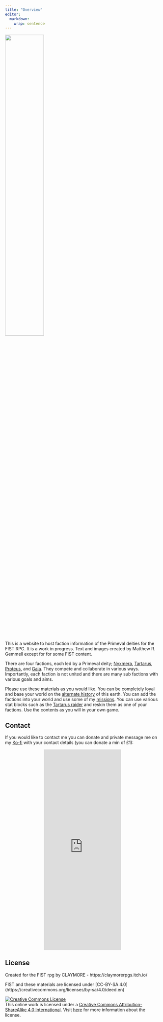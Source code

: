 ```yaml
---
title: "Overview"
editor: 
  markdown: 
    wrap: sentence
---
```

![](images/primeval_deities.png){width=50% fig-align="center"}

This is a website to host faction information of the Primeval deities for the FIST RPG. It is a work in progress. Text and images created by Matthew R. Gemmell except for for some FIST content.

There are four factions, each led by a Primeval deity; [Nyxmera](nyxmera.qmd), [Tartarus](tartarus.qmd), [Proteus](proteus.qmd), and [Gaia](gaia.qmd).
They compete and collaborate in various ways.
Importantly, each faction is not united and there are many sub factions with various goals and aims.

Please use these materials as you would like.
You can be completely loyal and base your world on the [alternate history](/history.qmd) of this earth.
You can add the factions into your world and use some of my [missions](missions.qmd).
You can use various stat blocks such as the [Tartarus raider](/Tartarus/DOT_raiders.qmd#raider) and reskin them as one of your factions.
Use the contents as you will in your own game.

## Contact

If you would like to contact me you can donate and private message me on my [Ko-fi](https://ko-fi.com/waveofinspiration) with your contact details (you can donate a min of £1):

<p align="center"><iframe id='kofiframe' src='https://ko-fi.com/waveofinspiration/?hidefeed=true&widget=true&embed=true&preview=true' style='border:none;width:50%;padding:0px' height='650' title='waveofinspiration'></iframe>

## License {.unnumbered}

Created for the FIST rpg by CLAYMORE - https://claymorerpgs.itch.io/

FIST and these materials are licensed under \[CC-BY-SA 4.0\](https://creativecommons.org/licenses/by-sa/4.0/deed.en)

<a rel="license" href="https://creativecommons.org/licenses/by-sa/4.0/"><img src="https://licensebuttons.net/l/by-sa/4.0/88x31.png" alt="Creative Commons License" style="border-width:0"/></a><br />This online work is licensed under a <a rel="license" href="https://creativecommons.org/licenses/by-sa/4.0/">Creative Commons Attribution-ShareAlike 4.0 International</a>.
Visit [here](https://github.com/rstudio-education/datascience-box/blob/master/LICENSE.md) for more information about the license.
